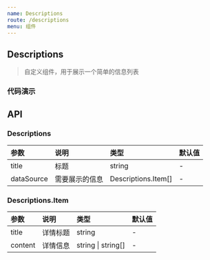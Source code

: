 ```yaml
---
name: Descriptions
route: /descriptions
menu: 组件
---
```



## Descriptions

> 自定义组件，用于展示一个简单的信息列表

### 代码演示

<Playground>
  <Descriptions dataSource={data1} />
</Playground>

<Playground>
  <Descriptions title="豆瓣电影" dataSource={data2} />
</Playground>

## API

### Descriptions

|参数|说明|类型|默认值|
|:--|:--|:--|:--|
|title|标题|string|-|
|dataSource|需要展示的信息|Descriptions.Item[]|-|


### Descriptions.Item

|参数|说明|类型|默认值|
|:--|:--|:--|:--|
|title|详情标题|string|-|
|content|详情信息|string \| string[]|-|